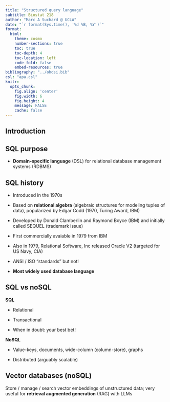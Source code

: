 ```yaml
---
title: "Structured query language"
subtitle: Biostat 218
author: "Marc A Suchard @ UCLA"
date: "`r format(Sys.time(), '%d %B, %Y')`"
format:
  html:
    theme: cosmo
    number-sections: true
    toc: true
    toc-depth: 4
    toc-location: left
    code-fold: false
    embed-resources: true
bibliography: "../ohdsi.bib"
csl: "apa.csl"
knitr:
  opts_chunk: 
    fig.align: 'center'
    fig.width: 6
    fig.height: 4
    message: FALSE
    cache: false
---
```


## Introduction

<!-- In this lecture we will learn how to: -->

<!-- - Prepare our R environments for the OHDSI toolstack -->

<!-- - Download a large synthetic healthcare database -->

<!-- - Perform a basic SQL query -->

<!-- > A journey of a thousand miles begins with a single step -->
<!-- > -->
<!-- > Laozi, Tao Te Ching -->

## SQL purpose

- **Domain-specific language** (DSL) for relational database management systems (RDBMS)

## SQL history

- Introduced in the 1970s

- Based on **relational algebra** (algebraic structures for modeling tuples of data), popularized by Edgar Codd (1970, Turing Award, IBM)

- Developed by Donald Clamberlin and Raymond Boyce (IBM) and initially called SEQUEL (trademark issue)

- First commercially avaiable in 1979 from IBM

- Also in 1979, Relational Software, Inc released Oracle V2 (targeted for US Navy, CIA)

- ANSI / ISO "standards" \ldots but not!

- **Most widely used database language**

## SQL vs noSQL

:::: {layout="[50,50]"}
::: {#first-column}
**SQL**

- Relational

- Transactional

- When in doubt: your best bet!

:::
::: {#second-column}
**NoSQL**

- Value-keys, documents, wide-column (column-store), graphs

- Distributed (arguably scalable)
:::
::::

::: {.callout-note}
## Vector databases (noSQL)
Store / manage / search vector embeddings of unstructured data; very useful for **retrieval augmented generation** (RAG) with LLMs
:::
